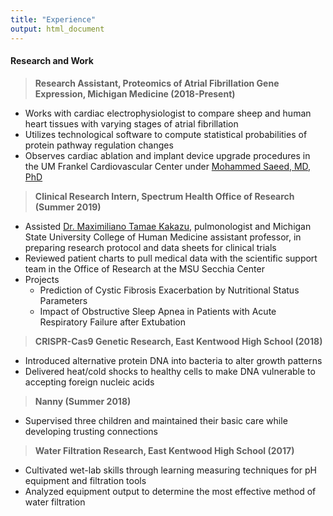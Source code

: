```yaml
---
title: "Experience"
output: html_document
---
```


#### Research and Work
> **Research Assistant, Proteomics of Atrial Fibrillation Gene Expression, Michigan Medicine (2018-Present)**

* Works with cardiac electrophysiologist to compare sheep and human heart tissues with varying stages of atrial fibrillation
* Utilizes technological software to compute statistical probabilities of protein pathway regulation changes
* Observes cardiac ablation and implant device upgrade procedures in the UM Frankel Cardiovascular Center under [Mohammed Saeed, MD, PhD](https://mcircc.umich.edu/mohammed-saeed-md-phd-1)
    
> **Clinical Research Intern, Spectrum Health Office of Research (Summer 2019)**

* Assisted [Dr. Maximiliano Tamae Kakazu](https://findadoctor.spectrumhealth.org/physician/profile/2899), pulmonologist and Michigan State University College of Human Medicine assistant professor, in preparing research protocol and data sheets for clinical trials
* Reviewed patient charts to pull medical data with the scientific support team in the Office of Research at the MSU Secchia Center
* Projects
    + Prediction of Cystic Fibrosis Exacerbation by Nutritional Status Parameters
    + Impact of Obstructive Sleep Apnea in Patients with Acute Respiratory Failure after Extubation
    
> **CRISPR-Cas9 Genetic Research, East Kentwood High School (2018)**

* Introduced alternative protein DNA into bacteria to alter growth patterns
* Delivered heat/cold shocks to healthy cells to make DNA vulnerable to accepting foreign nucleic acids
     
> **Nanny (Summer 2018)**

* Supervised three children and maintained their basic care while developing trusting connections
     
> **Water Filtration Research, East Kentwood High School (2017)**

* Cultivated wet-lab skills through learning measuring techniques for pH equipment and filtration tools
* Analyzed equipment output to determine the most effective method of water filtration